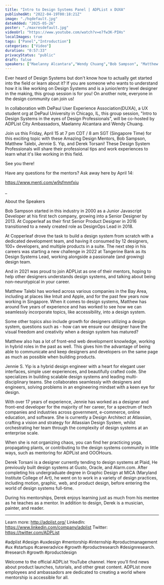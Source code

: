 ```yaml
---
title: "Intro to Design Systems Panel | ADPList x DUXA"
publishedAt: "2022-04-19T00:18:21Z"
image: "./hqdefault.jpg"
dateAdded: "2025-05-26"
poster: "./maxresdefault.jpg"
videoUrl: "https://www.youtube.com/watch?v=e7fw3K-PIHs"
localImages: true
tags: ["Panel","Introduction"]
categories: ["Video"]
duration: "0:57:33"
privacyStatus: "public"
draft: false
speakers: ["Maelanny Alcantara","Wendy Chuang","Bob Sampson", "Matthew Talebi", "Jennie S. Yip", "Derek Torsani"]
---
```

Ever heard of Design Systems but don't know how to actually get started into the field or learn about it? If you are someone who wants to understand how it is like working on Design Systems and is a junior/entry level designer in the making, this group session is for you! On another note, everyone in the design community can join us!

In collaboration with DePaul User Experience Association(DUXA), a UX student org at DePaul University in Chicago, IL, this group session, "Intro to Design Systems in the eyes of Design Professionals", will be co-hosted by ADPList City Ambassadors, Maelanny Alcantara and Wendy Chuang.

Join us this Friday, April 15 at 7 pm CDT / 8 am SGT (Singapore Time) for this exciting topic with these Amazing Design Mentors, Bob Sampson, Matthew Talebi, Jennie S. Yip, and Derek Torsani! These Design System Professionals will share their professional tips and work experiences to learn what it's like working in this field. 

See you there!

Have any questions for the mentors? Ask away here by April 14:

https://www.menti.com/w9sfmmfxiu

_

About the Speakers

Bob Sampson started in this industry in 2000 as a Junior Javascript Developer at his first tech company, growing into a Senior Designer by 2013. At Copperleaf as their first Senior Product Designer in 2016 transitioned to a newly created role as DesignOps Lead in 2018.

At Copperleaf drove the task to build a design system from scratch with a dedicated development team, and having it consumed by 12 designers, 100+ developers, and multiple products in a suite. The next step in his careers was starting a new challenge in 2022 at Tangerine Bank as its Design Systems Lead, working alongside a passionate (and growing) design team.

And in 2021 was proud to join ADPList as one of their mentors, hoping to help other designers understands design systems, and talking about being non-neurotypical in your career.

Matthew Talebi has worked across various companies in the Bay Area, including at places like Intuit and Apple, and for the past few years now working in Singapore. When it comes to design systems, Matthew has around five years of experience and has worked to see how we can seamlessly incorporate topics, like accessibility, into a design system.

Some other topics also include growth for designers utilizing a design system, questions such as - how can we ensure our designer have the visual freedom and creativity when a design system has matured?

Matthew also has a lot of front-end web development knowledge, working in hybrid roles in the past as well. This gives him the advantage of being able to communicate and keep designers and developers on the same page as much as possible when building products.

Jennie S. Yip is a hybrid design engineer with a heart for elegant user interfaces, simple user experiences, and beautifully crafted code. She specializes in building scalable design systems and leading multi-disciplinary teams. She collaborates seamlessly with designers and engineers, solving problems in an engineering mindset with a keen eye for design.

With over 17 years of experience, Jennie has worked as a designer and front-end developer for the majority of her career, for a spectrum of tech companies and industries across government, e-commerce, online education, and software. She is currently a Design Architect at Atlassian, crafting a vision and strategy for Atlassian Design System, whilst orchestrating her team through the complexity of design systems at an enterprise scale.

When she is not organizing chaos, you can find her practicing yoga, propagating plants, or contributing to the design systems community in little ways, such as mentoring for ADPList and OOOHours.

Derek Torsani is a designer currently tending to design systems at Plaid, He previously built design systems at Gusto, Oracle, and Alarm.com. After completing his undergraduate degree in Graphic Design at MICA (Maryland Institute College of Art), he went on to work in a variety of design practices, including motion, graphic, web, and product design, before entering the world of design systems full-time.

During his mentorships, Derek enjoys learning just as much from his mentee as he teaches as a mentor. In addition to design, Derek is a musician, painter, and reader.

-------------------------------------------------------------------------------
Learn more: http://adplist.org/
LinkedIn: https://www.linkedin.com/company/adplist
Twitter:﻿ https://twitter.com/ADPList

#adplist #design #uxdesign #mentorship #internship #productmanagement #ux #startups #careeradvice #growth #productresearch #designresearch. #research #growth #productdesign

Welcome to the official ADPList YouTube channel. Here you’ll find news about product launches, tutorials, and other great content. ADPList more employees and ambassadors are dedicated to creating a world where mentorship is accessible for all.
